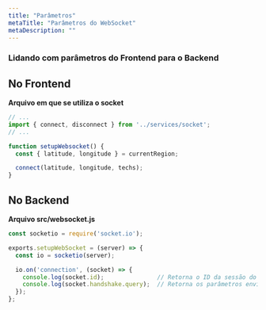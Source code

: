 ```yaml
---
title: "Parâmetros"
metaTitle: "Parâmetros do WebSocket"
metaDescription: ""
---
```


### Lidando com parâmetros do Frontend para o Backend

## No Frontend

**Arquivo em que se utiliza o socket**

```js
// ...
import { connect, disconnect } from '../services/socket';
// ...

function setupWebsocket() {
  const { latitude, longitude } = currentRegion;

  connect(latitude, longitude, techs);
}
```

## No Backend

**Arquivo src/websocket.js**

```js
const socketio = require('socket.io');

exports.setupWebSocket = (server) => {
  const io = socketio(server);

  io.on('connection', (socket) => {
    console.log(socket.id);               // Retorna o ID da sessão do usuário
    console.log(socket.handshake.query);  // Retorna os parâmetros enviados pelo frontend
  });
};
```
